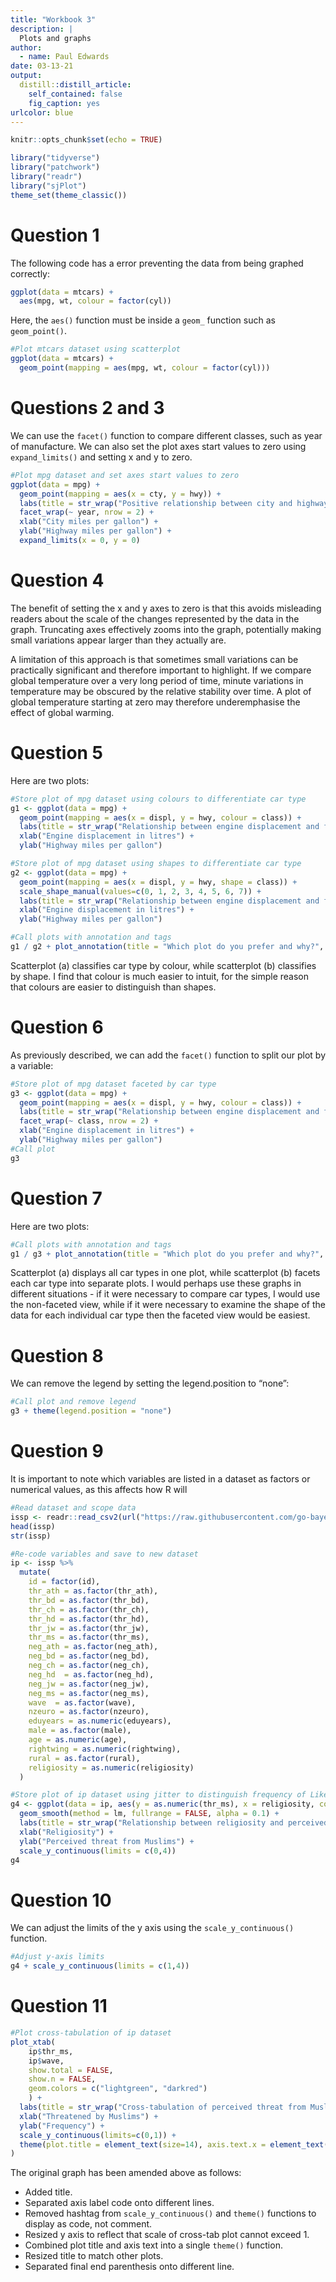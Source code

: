 ```yaml
---
title: "Workbook 3"
description: |
  Plots and graphs
author:
  - name: Paul Edwards
date: 03-13-21
output:
  distill::distill_article:
    self_contained: false
    fig_caption: yes
urlcolor: blue
---
```


```r
knitr::opts_chunk$set(echo = TRUE)

library("tidyverse")
library("patchwork")
library("readr")
library("sjPlot")
theme_set(theme_classic())
```

# Question 1

The following code has a error preventing the data from being graphed correctly:
```r
ggplot(data = mtcars) + 
  aes(mpg, wt, colour = factor(cyl))
```
Here, the `aes()` function must be inside a `geom_` function such as `geom_point()`.
```r
#Plot mtcars dataset using scatterplot
ggplot(data = mtcars) +
  geom_point(mapping = aes(mpg, wt, colour = factor(cyl)))
```

# Questions 2 and 3

We can use the `facet()` function to compare different classes, such as year of manufacture. We can also set the plot axes start values to zero using `expand_limits()` and setting x and y to zero.
```r
#Plot mpg dataset and set axes start values to zero
ggplot(data = mpg) + 
  geom_point(mapping = aes(x = cty, y = hwy)) + 
  labs(title = str_wrap("Positive relationship between city and highway fuel efficiency by year of manufacture, in the mpg automobile dataset.", 70)) +
  facet_wrap(~ year, nrow = 2) +
  xlab("City miles per gallon") +
  ylab("Highway miles per gallon") +
  expand_limits(x = 0, y = 0)
```

# Question 4

The benefit of setting the x and y axes to zero is that this avoids misleading readers about the scale of the changes represented by the data in the graph. Truncating axes effectively zooms into the graph, potentially making small variations appear larger than they actually are.

A limitation of this approach is that sometimes small variations can be practically significant and therefore important to highlight. If we compare global temperature over a very long period of time, minute variations in temperature may be obscured by the relative stability over time. A plot of global temperature starting at zero may therefore underemphasise the effect of global warming.

# Question 5

Here are two plots:

```r
#Store plot of mpg dataset using colours to differentiate car type
g1 <- ggplot(data = mpg) + 
  geom_point(mapping = aes(x = displ, y = hwy, colour = class)) +
  labs(title = str_wrap("Relationship between engine displacement and fuel efficiency in the mpg automobile dataset.", 50)) +
  xlab("Engine displacement in litres") +
  ylab("Highway miles per gallon")

#Store plot of mpg dataset using shapes to differentiate car type
g2 <- ggplot(data = mpg) +
  geom_point(mapping = aes(x = displ, y = hwy, shape = class)) +
  scale_shape_manual(values=c(0, 1, 2, 3, 4, 5, 6, 7)) +
  labs(title = str_wrap("Relationship between engine displacement and fuel efficiency in the mpg automobile dataset.", 50)) +
  xlab("Engine displacement in litres") +
  ylab("Highway miles per gallon")

#Call plots with annotation and tags
g1 / g2 + plot_annotation(title = "Which plot do you prefer and why?", tag_levels = 'a')
```
Scatterplot (a) classifies car type by colour, while scatterplot (b) classifies by shape. I find that colour is much easier to intuit, for the simple reason that colours are easier to distinguish than shapes.

# Question 6

As previously described, we can add the `facet()` function to split our plot by a variable:
```r
#Store plot of mpg dataset faceted by car type
g3 <- ggplot(data = mpg) +
  geom_point(mapping = aes(x = displ, y = hwy, colour = class)) +
  labs(title = str_wrap("Relationship between engine displacement and fuel efficiency in the mpg automobile dataset.", 50)) +
  facet_wrap(~ class, nrow = 2) +
  xlab("Engine displacement in litres") +
  ylab("Highway miles per gallon")
#Call plot
g3
```

# Question 7

Here are two plots:
```r
#Call plots with annotation and tags
g1 / g3 + plot_annotation(title = "Which plot do you prefer and why?", tag_levels = 'a')
```
Scatterplot (a) displays all car types in one plot, while scatterplot (b) facets each car type into separate plots. I would perhaps use these graphs in different situations - if it were necessary to compare car types, I would use the non-faceted view, while if it were necessary to examine the shape of the data for each individual car type then the faceted view would be easiest.

# Question 8

We can remove the legend by setting the legend.position to "none":
```r
#Call plot and remove legend
g3 + theme(legend.position = "none")
```

# Question 9

It is important to note which variables are listed in a dataset as factors or numerical values, as this affects how R will 
```r
#Read dataset and scope data
issp <- readr::read_csv2(url("https://raw.githubusercontent.com/go-bayes/psych-447/main/data/issp.csv"))
head(issp)
str(issp)

#Re-code variables and save to new dataset
ip <- issp %>%
  mutate(
    id = factor(id),
    thr_ath = as.factor(thr_ath),
    thr_bd = as.factor(thr_bd),
    thr_ch = as.factor(thr_ch),
    thr_hd = as.factor(thr_hd),
    thr_jw = as.factor(thr_jw),
    thr_ms = as.factor(thr_ms),
    neg_ath = as.factor(neg_ath),
    neg_bd = as.factor(neg_bd),
    neg_ch = as.factor(neg_ch),
    neg_hd  = as.factor(neg_hd),
    neg_jw = as.factor(neg_jw),
    neg_ms = as.factor(neg_ms),
    wave  = as.factor(wave),
    nzeuro = as.factor(nzeuro),
    eduyears = as.numeric(eduyears),
    male = as.factor(male),
    age = as.numeric(age),
    rightwing = as.numeric(rightwing),
    rural = as.factor(rural),
    religiosity = as.numeric(religiosity)
  )

#Store plot of ip dataset using jitter to distinguish frequency of Likert responses
g4 <- ggplot(data = ip, aes(y = as.numeric(thr_ms), x = religiosity, colour = wave))  +  geom_jitter(alpha = .1) + 
  geom_smooth(method = lm, fullrange = FALSE, alpha = 0.1) +
  labs(title = str_wrap("Relationship between religiosity and perceived threat from Muslims in the ISSP dataset.", 70)) +
  xlab("Religiosity") +
  ylab("Perceived threat from Muslims") +
  scale_y_continuous(limits = c(0,4))
g4
```

# Question 10

We can adjust the limits of the y axis using the `scale_y_continuous()` function.
```r
#Adjust y-axis limits
g4 + scale_y_continuous(limits = c(1,4))
```

# Question 11

```r
#Plot cross-tabulation of ip dataset
plot_xtab(
    ip$thr_ms,
    ip$wave,
    show.total = FALSE,
    show.n = FALSE,
    geom.colors = c("lightgreen", "darkred")
    ) +
  labs(title = str_wrap("Cross-tabulation of perceived threat from Muslims across study waves in the ISSP dataset.", 65)) +
  xlab("Threatened by Muslims") +
  ylab("Frequency") +
  scale_y_continuous(limits=c(0,1)) +
  theme(plot.title = element_text(size=14), axis.text.x = element_text(angle = 20, hjust = 1)
)
```
The original graph has been amended above as follows:

+ Added title.
+ Separated axis label code onto different lines.
+ Removed hashtag from `scale_y_continuous()` and `theme()` functions to display as code, not comment.
+ Resized y axis to reflect that scale of cross-tab plot cannot exceed 1.
+ Combined plot title and axis text into a single `theme()` function.
+ Resized title to match other plots.
+ Separated final end parenthesis onto different line.